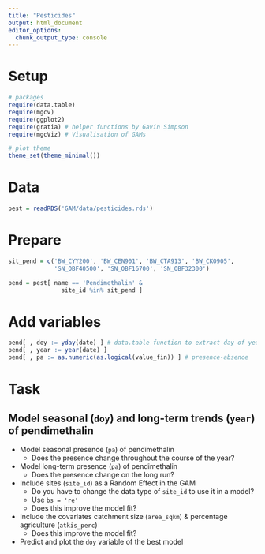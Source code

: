 ```yaml
---
title: "Pesticides"
output: html_document
editor_options: 
  chunk_output_type: console
---
```


# Setup
```r
# packages
require(data.table)
require(mgcv)
require(ggplot2)
require(gratia) # helper functions by Gavin Simpson
require(mgcViz) # Visualisation of GAMs

# plot theme
theme_set(theme_minimal())
```

# Data
```r
pest = readRDS('GAM/data/pesticides.rds')
```

# Prepare
```r
sit_pend = c('BW_CYY200', 'BW_CEN901', 'BW_CTA913', 'BW_CKO905',
             'SN_OBF40500', 'SN_OBF16700', 'SN_OBF32300')

pend = pest[ name == 'Pendimethalin' &
               site_id %in% sit_pend ]
```

# Add variables

```r
pend[ , doy := yday(date) ] # data.table function to extract day of year (doy)
pend[ , year := year(date) ]
pend[ , pa := as.numeric(as.logical(value_fin)) ] # presence-absence
```

# Task

## Model seasonal (`doy`) and long-term trends (`year`) of pendimethalin

- Model seasonal presence (`pa`) of pendimethalin
  - Does the presence change throughout the course of the year?

- Model long-term presence (`pa`) of pendimethalin
  - Does the presence change on the long run?
  
- Include sites (`site_id`) as a Random Effect in the GAM
  - Do you have to change the data type of `site_id` to use it in a model?
  - Use `bs = 're'`
  - Does this improve the model fit?
  
- Include the covariates catchment size (`area_sqkm`) & percentage agriculture (`atkis_perc`)
  - Does this improve the model fit?
  
- Predict and plot the `doy` variable of the best model


